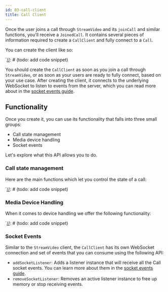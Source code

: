 ```yaml
---
id: 03-call-client
title: Call Client
---
```

Once the user joins a call through `StreamVideo` and its `joinCall` and similar functions, you'll receive a `JoinedCall`. It contains several pieces of information required to create a `CallClient` and fully connect to a `Call`.

You can create the client like so:

`[//]: # (todo: add code snippet)


You should create the `CallClient` as soon as you join a call through `StreamVideo`, or as soon as your users are ready to fully connect, based on your use case. After creating the client, it connects to the underlying WebSocket to listen to events from the server, which you can read more about in the [socket events guide](../02-guides/04-socket-events.mdx).

## Functionality

Once you create it, you can use its functionality that falls into three small groups:

* Call state management
* Media device handling
* Socket events

Let's explore what this API allows you to do.

### Call state management

Here are the main functions which let you control the state of a call:

`[//]: # (todo: add code snippet)

### Media Device Handling

When it comes to device handling we offer the following functionality:

`[//]: # (todo: add code snippet)

### Socket Events

Similar to the `StreamVideo` client, the `CallClient` has its own WebSocket connection and set of events that you can consume using the following API:

[//]: # (todo: add code snippet)

* `addSocketListener`: Adds a listener instance that will receive all the Call socket events. You can learn more about them in the [socket events guide](../02-guides/04-socket-events.mdx).
* `removeSocketListener`: Removes an active listener instance to free up memory or stop receiving events.
